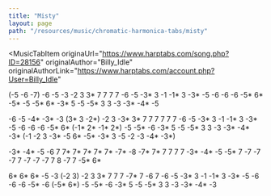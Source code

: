 ```yaml
---
title: "Misty"
layout: page
path: "/resources/music/chromatic-harmonica-tabs/misty"
---
```


<MusicTabItem
  originaUrl="https://www.harptabs.com/song.php?ID=28156"
  originalAuthor="Billy_Idle"
  originalAuthorLink="https://www.harptabs.com/account.php?User=Billy_Idle"
>

(-5 -6 -7) -6 -5 -3   -2 3 3\* 7  7 7 7 -6 -5 -3\* 3
-1 -1\* 3 -3\* -5 -6 -6  -6 -5\* 6\*
-5\* -5  -5\* 6\* -3\*   5 -5 -5\* 3   3 -3 -3\* -4\* -5

-6 -5 -4\* -3\* -3  (3\* 3 -2\*) -2   3 -3\* 3\* 7 7  7 7 7 7 -6 -5 -3\* 3
-1 -1\* 3 -3\* -5 -6 -6  -6 -5\* 6\*   (-1\* 2\* -1\* 2\*)
-5  -5\* -6 -3\*   5 -5 -5\* 3   3 -3 -3\* -4\* -3\*
(-1 -2 3 -3\* -5 6\*  -5\* -3\* 3  -5  -2 -3 -4\* -3\*)

-3\* -4\* -5 -6 7  7\* 7\*  7\* 7\*     7\* -7\* -8  -7\* 7\*  7 7  7 7
-3\* -4\* -5 -5\* 7 -7 -7 -7  7 -7    -7 -7  7  8  -7 7 -5\* 6\*

 6\* 6\* 6\* -5 -3   (-2 3) -2 3 3\* 7 7 7 -7\*  7 -6 7 -6 -5 -3\* 3
-1 -1\* 3 -3\* -5 -6 -6  -6 -5\* -6   (-5\* 6\*)
-5  -5\* -6 -3\*   5 -5 -5\* 3   3 -3 -3\* -4\* -3

</MusicTabItem>
